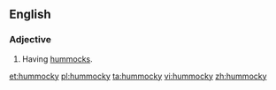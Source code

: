 ==English==

===Adjective===
{{en-adj}}

# Having [[hummock]]s.

[[et:hummocky]]
[[pl:hummocky]]
[[ta:hummocky]]
[[vi:hummocky]]
[[zh:hummocky]]